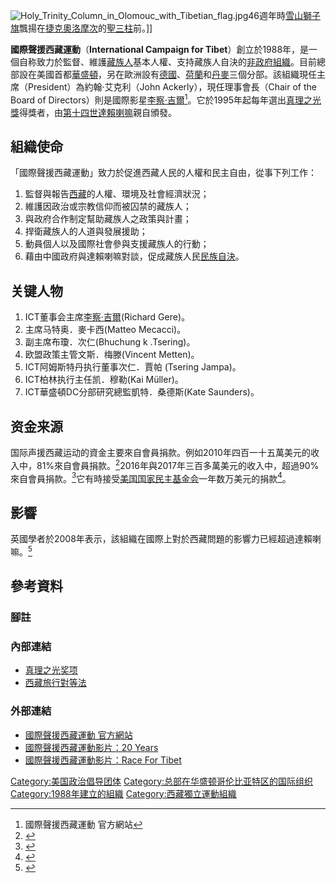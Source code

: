 {{noteTA
|1=zh:奧洛穆茨;zh-hans:奥洛穆茨;zh-tw:奧洛摩次;
}}
{{Infobox non-profit
| name            = 國際聲援西藏運動
| image           = International Campaign for Tibet logo.jpg
| image_size      = 
| caption         = 國際聲援西藏運動的標誌 
| type            = [[非營利組織|非營利]]501(c)(3)慈善公司
| tax_id          = 52-1570071
| registration_id =
| founded_date    = {{Start date|1988|03|15}} 
| founders         = [[Tenzin_Tethong|Tenzin Namgyal Tethong]]<br> [[Lodi_Gyari|Lodi Gyari]]
| dissolved       = <!-- {{End date|YYYY|MM|DD}} -->
| location        = [[華盛頓哥倫比亞特區|華盛頓哥倫比亞特區]]<br>[[阿姆斯特丹|阿姆斯特丹]]、[[布魯塞爾|布魯塞爾]]和[[柏林|柏林]]有分部<br>[[達蘭薩拉|達蘭薩拉]]有聯絡處
| coordinates     = <!-- {{Coord|LAT|LON|display=inline,title}} -->
| origins         =
| leader_title    = Chairman
| leader_name     = [[Richard_Gere|Richard Gere]]
| leader_title2   = President
| leader_name2    = Matteo Mecacci
| leader_title3   = Vice President
| leader_name3    = Bhuchung K. Tsering
| leader_title4   = 
| leader_name4    = 
| board_of_directors  = 
| area_served     =
| products        =
| services        =
| focus           = {{le|西藏人權問題|Human rights in Tibet}}
| mission         =
| method          = 
| revenue         =
| disbursed       =
| expenses        =
| endowment       =
| num_volunteers  =
| num_employees   =
| num_members     =
| affiliations    =
| subsid          =
| owner           =
| motto           =
| formerly        =
| website         = {{URL|www.savetibet.org}} <br> {{URL|www.savetibet.nl}}<br> {{URL|www.savetibet.de}}
| footnotes       =
}}
[[File:Holy_Trinity_Column_in_Olomouc_with_Tibetian_flag.jpg|thumb]]46週年時[[雪山獅子旗|雪山獅子旗]]飄揚在[[捷克|捷克]][[奧洛摩次|奧洛摩次]]的[[奧洛穆茨聖三柱|聖三柱]]前。]]

'''國際聲援西藏運動'''（'''International Campaign for Tibet'''）創立於1988年，是一個自称致力於監督、維護[[藏族人|藏族人]]基本人權、支持藏族人自決的[[非政府組織|非政府組織]]。目前總部設在美國首都[[華盛頓哥倫比亞特區|華盛頓]]，另在歐洲設有[[德國|德國]]、[[荷蘭|荷蘭]]和[[丹麥|丹麥]]三個分部。該組織現任主席（President）為約翰·艾克利（John Ackerly），現任理事會長（Chair of the Board of Directors）則是國際影星[[李察·吉爾|李察·吉爾]]<ref>國際聲援西藏運動 官方網站</ref>。它於1995年起每年選出[[真理之光獎|真理之光獎]]得獎者，由[[第十四世達賴喇嘛|第十四世達賴喇嘛]]親自頒發。

== 組織使命 ==
「國際聲援西藏運動」致力於促進西藏人民的人權和民主自由，從事下列工作：
# 監督與報告[[西藏|西藏]]的人權、環境及社會經濟狀況；
# 維護因政治或宗教信仰而被囚禁的藏族人；
# 與政府合作制定幫助藏族人之政策與計畫；
# 捍衛藏族人的人道與發展援助；
# 動員個人以及國際社會參與支援藏族人的行動；
# 藉由中國政府與達賴喇嘛對談，促成藏族人民[[民族自決|民族自決]]。
==关键人物==
# ICT董事会主席[[李察·吉爾|李察·吉爾]](Richard Gere)。
# 主席马特奥．麥卡西(Matteo Mecacci)。
# 副主席布瓊．次仁(Bhuchung k .Tsering)。
# 欧盟政策主管文斯．梅滕(Vincent Metten)。
# ICT阿姆斯特丹执行董事次仁．賈帕 (Tsering Jampa)。
# ICT柏林执行主任凯．穆勒(Kai Müller)。
# ICT華盛頓DC分部研究總監凱特．桑德斯(Kate Saunders)。

==资金来源==
国际声援西藏运动的資金主要來自會員捐款。例如2010年四百一十五萬美元的收入中，81%來自會員捐款。<ref>{{cite web
 |url         = http://www.savetibet.org/files/documents/Final%20Financial%20Statement%202010.pdf
 |title       = International Campaign for Tibet 2010 Financial Statement
 |publisher   = ICT
 |deadurl     = yes
 |archiveurl  = https://web.archive.org/web/20120511204219/http://savetibet.org/files/documents/Final%20Financial%20Statement%202010.pdf
 |archivedate = 2012-05-11
 |accessdate  = 2019-03-16
}}</ref>2016年與2017年三百多萬美元的收入中，超過90%來自會員捐款。<ref>{{cite web | url=https://www.savetibet.org/wp-content/uploads/2018/09/2017-Audit.pdf | title=International Campaign for Tibet Financial Statements and Supplementary Information For the Years Ended December 31 , 2017 and 2016 | access-date=2019-03-16 | archive-url=https://web.archive.org/web/20181018115813/http://www.savetibet.org/wp-content/uploads/2018/09/2017-Audit.pdf | archive-date=2018-10-18 | dead-url=yes }}</ref>它有時接受[[美国国家民主基金会|美国国家民主基金会]]一年数万美元的捐款<ref>{{Cite web |url=http://www.ned.org/where-we-work/asia/china-tibet |title=美国国家民主基金会在西藏地区项目列表 |access-date=2012-02-06 |archive-url=https://web.archive.org/web/20141109151527/http://www.ned.org/where-we-work/asia/china-tibet |archive-date=2014-11-09 |dead-url=no }}</ref>。

==影響==
英國學者{{le|派區克•佛蘭區|Patrick French}}於2008年表示，該組織在國際上對於西藏問題的影響力已經超過達賴喇嘛。<ref>{{cite news | url=https://www.nytimes.com/2008/03/22/opinion/22french.html | title=''He May Be a God, but He’s No Politician'' | author=Patrick French | date=March 22, 2008 | newspaper=《[[紐約時報|紐約時報]]》 | access-date=2019-03-16 | archive-url=https://web.archive.org/web/20180922221843/https://www.nytimes.com/2008/03/22/opinion/22french.html | archive-date=2018-09-22 | dead-url=no }}</ref>

== 參考資料 ==
===腳註===
{{reflist}}

=== 內部連結 ===
*[[真理之光奖|真理之光奖项]]
*[[西藏旅行對等法|西藏旅行對等法]] 

=== 外部連結 ===
* [http://www.savetibet.org/ 國際聲援西藏運動 官方網站]{{Wayback|url=http://www.savetibet.org/ |date=20080321091254 }}
* [http://www.youtube.com/watch?v=33JGvoyXgnQ 國際聲援西藏運動影片：20 Years]{{Wayback|url=http://www.youtube.com/watch?v=33JGvoyXgnQ |date=20131002134851 }}
* [http://www.youtube.com/watch?v=wsC8QHg2OjM 國際聲援西藏運動影片：Race For Tibet]{{Wayback|url=http://www.youtube.com/watch?v=wsC8QHg2OjM |date=20161021101217 }}


[[Category:美国政治倡导团体|Category:美国政治倡导团体]]
[[Category:总部在华盛顿哥伦比亚特区的国际组织|Category:总部在华盛顿哥伦比亚特区的国际组织]]
[[Category:1988年建立的組織|Category:1988年建立的組織]]
[[Category:西藏獨立運動組織|Category:西藏獨立運動組織]]